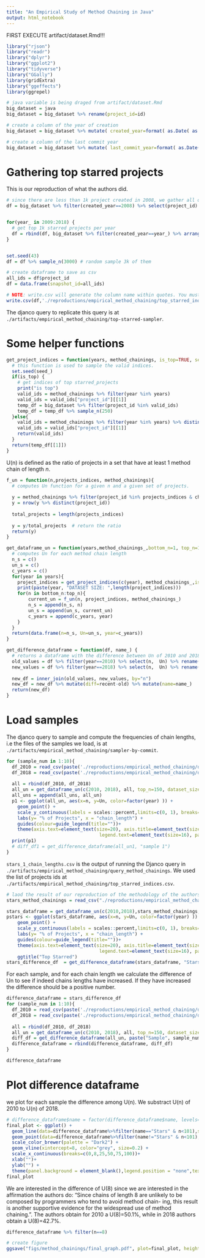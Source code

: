```yaml
---
title: "An Empirical Study of Method Chaining in Java"
output: html_notebook
---
```

FIRST EXECUTE artifact/dataset.Rmd!!!

```r
library("rjson")
library("readr")
library("dplyr")
library("ggplot2")
library("tidyverse")
library("GGally")
library(gridExtra)
library("ggeffects")
library(ggrepel)
```


```r
# java variable is being draged from artifact/dataset.Rmd
big_dataset = java
big_dataset = big_dataset %>% rename(project_id=id)

# create a column of the year of creation
big_dataset = big_dataset %>% mutate( created_year=format( as.Date( as.POSIXct(created, origin="1970-01-01") ), "%Y" ))

# create a column of the last commit year
big_dataset = big_dataset %>% mutate( last_commit_year=format( as.Date( as.POSIXct(newestCommitTime, origin="1970-01-01") ), "%Y" ))
```


# Gathering top starred projects

This is our reproduction of what the authors did. 
```r
# since there are less than 1k project created in 2008, we gather all of them
df = big_dataset %>% filter(created_year==2008) %>% select(project_id)


for(year_ in 2009:2018) {
  # get top 1k starred projects per year
  df = rbind(df, big_dataset %>% filter(created_year==year_) %>% arrange(-stars) %>% head(1000) %>% select(project_id))  
}


set.seed(43)
df = df %>% sample_n(3000) # random sample 3k of them

# create dataframe to save as csv
all_ids = df$project_id
df = data.frame(snapshot_id=all_ids)

# NOTE: write.csv will generate the column name within quotes. You must remove these quotes.
write.csv(df,'./reproductions/empirical_method_chaining/top_starred_indices.csv',row.names = FALSE)
```

The djanco query to replicate this query is at 
`./artifacts/empirical_method_chaining/top-starred-sampler`.

# Some helper functions
```r
get_project_indices = function(years, method_chainings, is_top=TRUE, seed_=5) {
  # this function is used to sample the valid indices.
  set.seed(seed_)
  if(is_top) {
    # get indices of top starred_projects
    print("is top")
    valid_ids = method_chainings %>% filter(year %in% years)
    valid_ids = valid_ids["project_id"][[1]]
    temp_df = big_dataset %>% filter(project_id %in% valid_ids)
    temp_df = temp_df %>% sample_n(250)
  }else{
    valid_ids = method_chainings %>% filter(year %in% years) %>% distinct(project_id)
    valid_ids = valid_ids["project_id"][[1]]
    return(valid_ids)
  }
  return(temp_df[[1]])
}
```


U(n) is defined as the ratio of projects in a set that have at least 1 method chain
of length $n$.
```r
f_un = function(n,projects_indices, method_chainings){
  # computes Un function for a given n and a given set of projects.
  
  y = method_chainings %>% filter(project_id %in% projects_indices & chain_length >= n)
  y = nrow(y %>% distinct(project_id))
  
  total_projects = length(projects_indices)
  
  y = y/total_projects  # return the ratio
  return(y)
}
```

```r
get_dataframe_un = function(years,method_chainings_,bottom_n=1, top_n=100, dataset_size_=500, is_top_=TRUE, seed=5) {
  # computes Un for each method chain length
  n_s = c()
  un_s = c()
  c_years = c()
  for(year in years){
    project_indices = get_project_indices(c(year), method_chainings_,is_top=is_top_, seed_=seed) 
    print(paste(year, "DATASET SIZE: ",length(project_indices)))
    for(n in bottom_n:top_n){
        current_un = f_un(n, project_indices, method_chainings_)
        n_s = append(n_s, n)
        un_s = append(un_s, current_un)
        c_years = append(c_years, year)
    }
  }
  return(data.frame(n=n_s, Un=un_s, year=c_years))
}
```


```r
get_difference_dataframe = function(df, name_) {
  # returns a dataframe with the difference between Un of 2010 and 2018
  old_values = df %>% filter(year==2010) %>% select(n,  Un) %>% rename(old=Un)
  new_values = df %>% filter(year==2018) %>% select(n,  Un) %>% rename(recent=Un)
  
  new_df = inner_join(old_values, new_values, by="n")
  new_df = new_df %>% mutate(diff=recent-old) %>% mutate(name=name_)
  return(new_df)
}
```


# Load samples

The djanco query to sample and compute the frequencies of chain lengths, i.e the files of the samples we load,
is at `./artifacts/empirical_method_chaining/sampler-by-commit`.


```r
for (sample_num in 1:10){
  df_2010 = read_csv(paste('./reproductions/empirical_method_chaining/dev_samples/dev_chain_lengths_2010_',sample_num,'.csv', sep = ""))
  df_2018 = read_csv(paste('./reproductions/empirical_method_chaining/dev_samples/dev_chain_lengths_2018_',sample_num,'.csv', sep = ""))
  
  all = rbind(df_2010, df_2018)
  all_un = get_dataframe_un(c(2010, 2018), all, top_n=150, dataset_size_ = 1700, is_top_ = FALSE)
  all_uns = append(all_uns, all_un)
  p1 <- ggplot(all_un, aes(x=n, y=Un, color=factor(year) )) +
    geom_point() +
    scale_y_continuous(labels = scales::percent,limits=c(0, 1), breaks=c(0, 0.2, 0.4, 0.6,0.8,1)) +
    labs(y= "% of Projects", x = "chain_length") +
    guides(colour=guide_legend(title=""))+ 
    theme(axis.text=element_text(size=20), axis.title=element_text(size=20),
                                  legend.text=element_text(size=16), panel.grid.major = element_blank())
  print(p1)
  # diff_df1 = get_difference_dataframe(all_un1, "sample 1")
}
```


`stars_1_chain_lengths.csv` is the output of running the Djanco query
in `./artifacts/empirical_method_chaining/query_method_chainings`. We used the list of projects ids
at `./artifacts/empirical_method_chaining/top_starred_indices.csv`.
```r
# laod the result of our reproduction of the methodology of the authors
stars_method_chainings = read_csv("./reproductions/empirical_method_chaining/stars_1_chain_lengths.csv")
```

```r
stars_dataframe = get_dataframe_un(c(2010,2018),stars_method_chainings, top_n=150,seed=777)
pstars <- ggplot(stars_dataframe, aes(x=n, y=Un, color=factor(year) )) +
    geom_point() +
    scale_y_continuous(labels = scales::percent,limits=c(0, 1), breaks=c(0, 0.2, 0.4, 0.6,0.8,1)) +
    labs(y= "% of Projects", x = "chain_length") +
    guides(colour=guide_legend(title=""))+ 
    theme(axis.text=element_text(size=20), axis.title=element_text(size=20),
                                  legend.text=element_text(size=16), panel.grid.major = element_blank()) + 
    ggtitle("Top Starred") 
stars_difference_df  = get_difference_dataframe(stars_dataframe, "Stars")
```

For each sample, and for each chain length we calculate the difference of Un to see if indeed chains lengths have increased. If they have increased the difference should be a positive number.

```r
difference_dataframe = stars_difference_df
for (sample_num in 1:10){
  df_2010 = read_csv(paste('./reproductions/empirical_method_chaining/dev_samples/dev_chain_lengths_2010_',sample_num,'.csv', sep = ""))
  df_2018 = read_csv(paste('./reproductions/empirical_method_chaining/dev_samples/dev_chain_lengths_2018_',sample_num,'.csv', sep = ""))
  
  all = rbind(df_2010, df_2018)
  all_un = get_dataframe_un(c(2010, 2018), all, top_n=150, dataset_size_ = 1700, is_top_ = FALSE)
  diff_df = get_difference_dataframe(all_un, paste("Sample", sample_num))
  difference_dataframe = rbind(difference_dataframe, diff_df)
}
```




```r
difference_dataframe
```


# Plot difference dataframe
we plot for each sample the difference among U(n). We substract U(n) of 2010 to U(n) of 2018.
```r
# difference_dataframe$name = factor(difference_dataframe$name, levels=c("Stars", "sample 1", "sample 2", "sample 3"))
final_plot <- ggplot() + 
  geom_line(data=difference_dataframe%>%filter(name=="Stars" & n<101),size=0.5,aes(x=n, y=diff),color="black") + 
  geom_point(data=difference_dataframe%>%filter(name!="Stars" & n<101),size=0.75,aes(x=n, y=diff, color=name))+
  scale_color_brewer(palette = "Dark2") +
  geom_vline(xintercept=8, color="grey", size=0.2) + 
  scale_x_continuous(breaks=c(0,8,25,50,75,100))+
  xlab("")+
  ylab("") +
  theme(panel.background = element_blank(),legend.position = "none",text = element_text(size=20))
final_plot
```

We are interested in the difference of U(8) since we are interested in the affirmation the authors do: 
"Since chains of length 8 are unlikely to be composed by programmers who tend to avoid method chain- ing, this result is another supportive evidence for the widespread use of method chaining.".
The authors obtain for 2010 a U(8)=50.1%, while in 2018 authors obtain a U(8)=42.7%.

```r
difference_dataframe %>% filter(n==8)
```


```r
# create figure
ggsave("figs/method_chainings/final_graph.pdf", plot=final_plot, height=7, width=10 )
```

